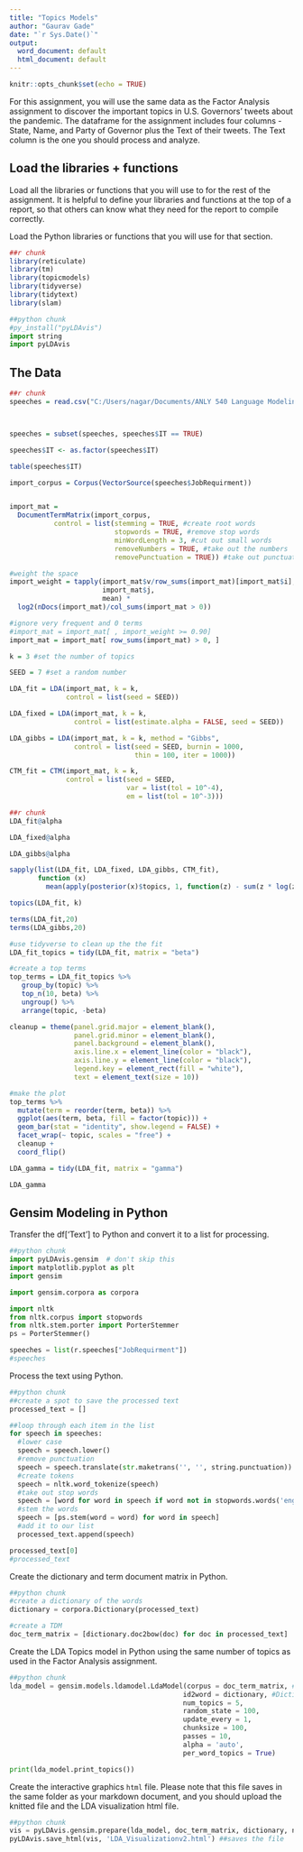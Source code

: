 ---
title: "Topics Models"
author: "Gaurav Gade"
date: "`r Sys.Date()`"
output:
  word_document: default
  html_document: default
---

```{r setup, include=FALSE}
knitr::opts_chunk$set(echo = TRUE)
```

For this assignment, you will use the same data as the Factor Analysis assignment to discover the important topics in U.S. Governors' tweets about the pandemic. The dataframe for the assignment includes four columns - State, Name, and Party of Governor plus the Text of their tweets. The Text column is the one you should process and analyze.

## Load the libraries + functions

Load all the libraries or functions that you will use to for the rest of the assignment. It is helpful to define your libraries and functions at the top of a report, so that others can know what they need for the report to compile correctly.

Load the Python libraries or functions that you will use for that section. 

```{r libraries}
##r chunk
library(reticulate)
library(tm)
library(topicmodels)
library(tidyverse)
library(tidytext)
library(slam)
```

```{python}
##python chunk
#py_install("pyLDAvis")
import string
import pyLDAvis


```

## The Data

```{r data}
##r chunk
speeches = read.csv("C:/Users/nagar/Documents/ANLY 540 Language Modeling/Project/Job/job_final.csv")#, header = F, stringsAsFactors = F, quote = "/")



speeches = subset(speeches, speeches$IT == TRUE)

speeches$IT <- as.factor(speeches$IT)

table(speeches$IT)

import_corpus = Corpus(VectorSource(speeches$JobRequirment))


import_mat = 
  DocumentTermMatrix(import_corpus,
           control = list(stemming = TRUE, #create root words
                          stopwords = TRUE, #remove stop words
                          minWordLength = 3, #cut out small words
                          removeNumbers = TRUE, #take out the numbers
                          removePunctuation = TRUE)) #take out punctuation

#weight the space
import_weight = tapply(import_mat$v/row_sums(import_mat)[import_mat$i], 
                       import_mat$j, 
                       mean) *
  log2(nDocs(import_mat)/col_sums(import_mat > 0))

#ignore very frequent and 0 terms
#import_mat = import_mat[ , import_weight >= 0.90]
import_mat = import_mat[ row_sums(import_mat) > 0, ]

k = 3 #set the number of topics

SEED = 7 #set a random number 

LDA_fit = LDA(import_mat, k = k, 
              control = list(seed = SEED))

LDA_fixed = LDA(import_mat, k = k, 
                control = list(estimate.alpha = FALSE, seed = SEED))

LDA_gibbs = LDA(import_mat, k = k, method = "Gibbs", 
                control = list(seed = SEED, burnin = 1000, 
                               thin = 100, iter = 1000))

CTM_fit = CTM(import_mat, k = k, 
              control = list(seed = SEED, 
                             var = list(tol = 10^-4), 
                             em = list(tol = 10^-3)))

##r chunk
LDA_fit@alpha

LDA_fixed@alpha

LDA_gibbs@alpha

sapply(list(LDA_fit, LDA_fixed, LDA_gibbs, CTM_fit), 
       function (x) 
         mean(apply(posterior(x)$topics, 1, function(z) - sum(z * log(z)))))

topics(LDA_fit, k)

terms(LDA_fit,20)
terms(LDA_gibbs,20)

#use tidyverse to clean up the the fit     
LDA_fit_topics = tidy(LDA_fit, matrix = "beta")

#create a top terms 
top_terms = LDA_fit_topics %>%
   group_by(topic) %>%
   top_n(10, beta) %>%
   ungroup() %>%
   arrange(topic, -beta)

cleanup = theme(panel.grid.major = element_blank(), 
                panel.grid.minor = element_blank(), 
                panel.background = element_blank(), 
                axis.line.x = element_line(color = "black"),
                axis.line.y = element_line(color = "black"),
                legend.key = element_rect(fill = "white"),
                text = element_text(size = 10))

#make the plot
top_terms %>%
  mutate(term = reorder(term, beta)) %>%
  ggplot(aes(term, beta, fill = factor(topic))) +
  geom_bar(stat = "identity", show.legend = FALSE) +
  facet_wrap(~ topic, scales = "free") +
  cleanup +
  coord_flip()

LDA_gamma = tidy(LDA_fit, matrix = "gamma")

LDA_gamma
```

## Gensim Modeling in Python

Transfer the df['Text'] to Python and convert it to a list for processing. 

```{python}
##python chunk
import pyLDAvis.gensim  # don't skip this
import matplotlib.pyplot as plt
import gensim

import gensim.corpora as corpora

import nltk
from nltk.corpus import stopwords
from nltk.stem.porter import PorterStemmer 
ps = PorterStemmer()

speeches = list(r.speeches["JobRequirment"])
#speeches
```

Process the text using Python. 

```{python}
##python chunk
##create a spot to save the processed text
processed_text = []

##loop through each item in the list
for speech in speeches:
  #lower case
  speech = speech.lower()
  #remove punctuation
  speech = speech.translate(str.maketrans('', '', string.punctuation))
  #create tokens
  speech = nltk.word_tokenize(speech) 
  #take out stop words
  speech = [word for word in speech if word not in stopwords.words('english')] 
  #stem the words
  speech = [ps.stem(word = word) for word in speech]
  #add it to our list
  processed_text.append(speech)

processed_text[0]
#processed_text
```

Create the dictionary and term document matrix in Python.

```{python}
##python chunk
#create a dictionary of the words
dictionary = corpora.Dictionary(processed_text)

#create a TDM
doc_term_matrix = [dictionary.doc2bow(doc) for doc in processed_text]
```

Create the LDA Topics model in Python using the same number of topics as used in the Factor Analysis assignment. 

```{python}
##python chunk
lda_model = gensim.models.ldamodel.LdaModel(corpus = doc_term_matrix, #TDM
                                           id2word = dictionary, #Dictionary
                                           num_topics = 5, 
                                           random_state = 100,
                                           update_every = 1,
                                           chunksize = 100,
                                           passes = 10,
                                           alpha = 'auto',
                                           per_word_topics = True)

print(lda_model.print_topics())
```

Create the interactive graphics `html` file. Please note that this file saves in the same folder as your markdown document, and you should upload the knitted file and the LDA visualization html file. 

```{python}
##python chunk
vis = pyLDAvis.gensim.prepare(lda_model, doc_term_matrix, dictionary, n_jobs = 1)
pyLDAvis.save_html(vis, 'LDA_Visualizationv2.html') ##saves the file

```


